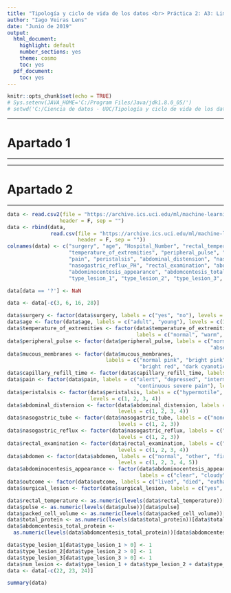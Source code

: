 ---
title: "Tipología y ciclo de vida de los datos <br> Práctica 2: A3: Limpieza y validación de los datos"
author: "Iago Veiras Lens"
date: "Junio de 2019"
output:
  html_document:
    highlight: default
    number_sections: yes
    theme: cosmo
    toc: yes
  pdf_document:
    toc: yes
---

```{r setup, include=FALSE}
knitr::opts_chunk$set(echo = TRUE)
# Sys.setenv(JAVA_HOME='C:/Program Files/Java/jdk1.8.0_05/')
# setwd('C:/Ciencia de datos - UOC/Tipología y ciclo de vida de los datos/Practica2/')
```

******
# Apartado 1 
******



******
# Apartado 2
******


```{r}
data <- read.csv2(file = "https://archive.ics.uci.edu/ml/machine-learning-databases/horse-colic/horse-colic.data",
                 header = F, sep = "")
data <- rbind(data, 
              read.csv(file = "https://archive.ics.uci.edu/ml/machine-learning-databases/horse-colic/horse-colic.test",
                       header = F, sep = ""))
colnames(data) <- c("surgery", "age", "Hospital_Number", "rectal_temperature", "pulse", "respiratory_rate",
                    "temperature_of_extremities", "peripheral_pulse", "mucous_membranes", "capillary_refill_time",
                    "pain", "peristalsis", "abdominal_distension", "nasogastric_tube", "nasogastric_reflux",
                    "nasogastric_reflux_PH", "rectal_examination", "abdomen", "packed_cell_volume","total_protein",
                    "abdominocentesis_appearance", "abdomcentesis_total_protein", "outcome", "surgical_lesion",
                    "type_lesion_1", "type_lesion_2", "type_lesion_3", "cp_data")
```

```{r}
data[data == '?'] <- NaN
```

```{r}
data <- data[-c(3, 6, 16, 28)]
```

```{r}
data$surgery <- factor(data$surgery, labels = c("yes", "no"), levels = c(1, 2))
data$age <- factor(data$age, labels = c("adult", "young"), levels = c(1, 9))
data$temperature_of_extremities <- factor(data$temperature_of_extremities, 
                                          labels = c("normal", "warm", "cool", "cold"), levels = c(1, 2, 3, 4))
data$peripheral_pulse <- factor(data$peripheral_pulse, labels = c("normal", "increased", "reduced", 
                                                                  "absent"), levels = c(1, 2, 3, 4))
data$mucous_membranes <- factor(data$mucous_membranes, 
                                labels = c("normal pink", "bright pink", "pale pink", "pale cyanotic", 
                                           "bright red", "dark cyanotic"), levels = c(1, 2, 3, 4, 5, 6))
data$capillary_refill_time <- factor(data$capillary_refill_time, labels = c("< 3s", "> 3s"), levels = c(1, 2))
data$pain <- factor(data$pain, labels = c("alert", "depressed", "intermittent mild pain", "intermittent severe pain",
                                          "continuous severe pain"), levels = c(1, 2, 3, 4, 5))
data$peristalsis <- factor(data$peristalsis, labels = c("hypermotile", "normal", "hypomotile", "absent"), 
                           levels = c(1, 2, 3, 4))
data$abdominal_distension <- factor(data$abdominal_distension, labels = c("none", "slight", "moderate", "severe"),
                                    levels = c(1, 2, 3, 4))
data$nasogastric_tube <- factor(data$nasogastric_tube, labels = c("none", "slight", "significant"),
                                    levels = c(1, 2, 3))
data$nasogastric_reflux <- factor(data$nasogastric_reflux, labels = c("none", "> 1l", "< 1l"),
                                    levels = c(1, 2, 3))
data$rectal_examination <- factor(data$rectal_examination, labels = c("normal", "increased", "decreased", "absent"),
                                    levels = c(1, 2, 3, 4))
data$abdomen <- factor(data$abdomen, labels = c("normal", "other", "firm feces li", "distended si", "distended li"),
                                    levels = c(1, 2, 3, 4, 5))
data$abdominocentesis_appearance <- factor(data$abdominocentesis_appearance, 
                                           labels = c("clear", "cloudy", "serosanguineous"), levels = c(1, 2, 3))
data$outcome <- factor(data$outcome, labels = c("lived", "died", "euthanized"), levels = c(1, 2, 3))
data$surgical_lesion <- factor(data$surgical_lesion, labels = c("yes", "no"), levels = c(1, 2))
```

```{r message = FALSE, warning = FALSE}
data$rectal_temperature <- as.numeric(levels(data$rectal_temperature))[data$rectal_temperature]
data$pulse <- as.numeric(levels(data$pulse))[data$pulse]
data$packed_cell_volume <- as.numeric(levels(data$packed_cell_volume))[data$packed_cell_volume]
data$total_protein <- as.numeric(levels(data$total_protein))[data$total_protein]
data$abdomcentesis_total_protein <-
  as.numeric(levels(data$abdomcentesis_total_protein))[data$abdomcentesis_total_protein]
```

```{r}
data$type_lesion_1[data$type_lesion_1 > 0] <- 1
data$type_lesion_2[data$type_lesion_2 > 0] <- 1
data$type_lesion_3[data$type_lesion_3 > 0] <- 1
data$num_lesion <- data$type_lesion_1 + data$type_lesion_2 + data$type_lesion_3
data <- data[-c(22, 23, 24)]
```

```{r}
summary(data)
```

```{r}

```


```{r}

```


```{r}

```

